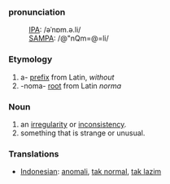 ===pronunciation===
:[[International Phonetic Alphabet|IPA]]: /əˈnɒm.ə.li/ 
:[[SAMPA]]: /@"nQm=@=li/

=== Etymology ===
# a- [[prefix]] from Latin, ''without''
# -noma- [[root]] from Latin ''norma''

=== Noun ===
# an [[irregularity]] or [[inconsistency]].
# something that is strange or unusual.

=== Translations ===
*[[Indonesian]]: [[anomali]], [[tak normal]], [[tak lazim]]